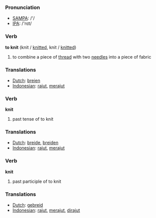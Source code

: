 === Pronunciation ===
*[[w:SAMPA|SAMPA]]: /'/
*[[w:IPA|IPA]]: /'nɪt/

=== Verb ===

'''to knit''' (knit / [[knitted]], knit / [[knitted]])

# to combine a piece of [[thread]] with two [[needle]]s into a piece of fabric

=== Translations ===
*[[Dutch]]: [[breien]]
*[[Indonesian]]: [[rajut]], [[rajut|merajut]]

=== Verb ===

'''knit'''

# past tense of to knit

=== Translations ===
*[[Dutch]]: [[breide]], [[breiden]]
*[[Indonesian]]: [[rajut]], [[rajut|merajut]]

=== Verb ===

'''knit'''

# past participle of to knit

=== Translations ===
*[[Dutch]]: [[gebreid]]
*[[Indonesian]]: [[rajut]], [[rajut|merajut]], [[rajut|dirajut]]